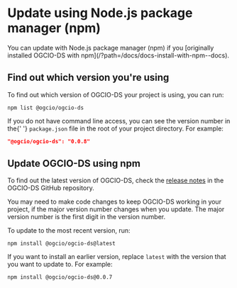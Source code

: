 
<Meta title="Docs/Update with npm" />

<h1>Update using Node.js package manager (npm)</h1>
<p>
  You can update with Node.js package manager (npm) if you [originally installed
  OGCIO-DS with npm](/?path=/docs/docs-install-with-npm--docs).
</p>

<h2>Find out which version you're using</h2>

To find out which version of OGCIO-DS your project is using, you can run:

```
npm list @ogcio/ogcio-ds
```

<p>
  If you do not have command line access, you can see the version number in the{' '}
  <code>package.json</code> file in the root of your project directory. For
  example:
</p>

```json
"@ogcio/ogcio-ds": "0.0.8"
```

<h2>Update OGCIO-DS using npm</h2>

To find out the latest version of OGCIO-DS, check the [release notes](https://github.com/ogcio/ogcio-ds/releases) in the OGCIO-DS GitHub repository.

<p>
  You may need to make code changes to keep OGCIO-DS working in your project, if
  the major version number changes when you update. The major version number is
  the first digit in the version number.
</p>

To update to the most recent version, run:

```
npm install @ogcio/ogcio-ds@latest
```

<p>
  If you want to install an earlier version, replace <code>latest</code> with
  the version that you want to update to. For example:
</p>

```
npm install @ogcio/ogcio-ds@0.0.7
```
